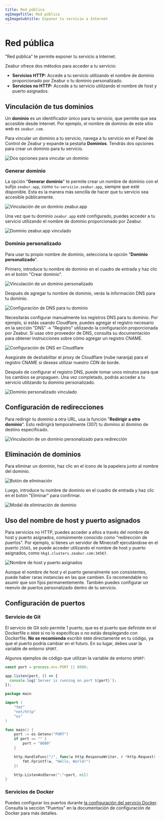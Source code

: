 ```yaml
---
title: Red pública
ogImageTitle: Red pública
ogImageSubtitle: Exponer tu servicio a Internet
---
```


# Red pública

"Red pública" te permite exponer tu servicio a Internet.

Zeabur ofrece dos métodos para acceder a tu servicio:

- **Servicios HTTP:** Accede a tu servicio utilizando el nombre de dominio proporcionado por Zeabur o tu dominio personalizado.
- **Servicios no HTTP:** Accede a tu servicio utilizando el nombre de host y puerto asignados.

## Vinculación de tus dominios

Un **dominio** es un identificador único para tu servicio, que permite que sea accesible desde Internet. Por ejemplo, el nombre de dominio de este sitio web es `zeabur.com`.

Para vincular un dominio a tu servicio, navega a tu servicio en el Panel de Control de Zeabur y expande la pestaña **Dominios**. Tendrás dos opciones para crear un dominio para tu servicio.

![Dos opciones para vincular un dominio](/networking/public/two-buttons-to-bind-domain.webp)

### Generar dominio

La opción "**Generar dominio**" te permite crear un nombre de dominio con el sufijo `zeabur.app`, como `tu-servicio.zeabur.app`, siempre que esté disponible. Esta es la manera más sencilla de hacer que tu servicio sea accesible públicamente.

![Vinculación de un dominio zeabur.app](/networking/public/binding-zeabur-app-domain.webp)

Una vez que tu dominio `zeabur.app` esté configurado, puedes acceder a tu servicio utilizando el nombre de dominio proporcionado por Zeabur.

![Dominio zeabur.app vinculado](/networking/public/bound-zeabur-app-domain.webp)

### Dominio personalizado

Para usar tu propio nombre de dominio, selecciona la opción "**Dominio personalizado**".

Primero, introduce tu nombre de dominio en el cuadro de entrada y haz clic en el botón "Crear dominio".

![Vinculación de un dominio personalizado](/networking/public/binding-custom-domain.webp)

Después de agregar tu nombre de dominio, verás la información DNS para tu dominio.

![Configuración de DNS para tu dominio](/networking/public/custom-domain-setting-dns.webp)

Necesitarás configurar manualmente los registros DNS para tu dominio. Por ejemplo, si estás usando Cloudflare, puedes agregar el registro necesario en la sección "DNS" → "Registro" utilizando la configuración proporcionada por Zeabur. Si usas otro proveedor de DNS, consulta su documentación para obtener instrucciones sobre cómo agregar un registro CNAME.

![Configuración de DNS en Cloudflare](/networking/public/configure-dns-record-in-cloudflare.webp)

Asegúrate de deshabilitar el proxy de Cloudflare (nube naranja) para el registro CNAME si deseas utilizar nuestro CDN de borde.

Después de configurar el registro DNS, puede tomar unos minutos para que los cambios se propaguen. Una vez completado, podrás acceder a tu servicio utilizando tu dominio personalizado.

![Dominio personalizado vinculado](/networking/public/bound-custom-domain.webp)

## Configuración de redirecciones

Para redirigir tu dominio a otra URL, usa la función "**Redirigir a otro dominio**". Esto redirigirá temporalmente (307) tu dominio al dominio de destino especificado.

![Vinculación de un dominio personalizado para redirección](/networking/public/binding-custom-domain-for-redirect.webp)

## Eliminación de dominios

Para eliminar un dominio, haz clic en el ícono de la papelera junto al nombre del dominio.

![Botón de eliminación](/networking/public/delete-button.webp)

Luego, introduce tu nombre de dominio en el cuadro de entrada y haz clic en el botón "Eliminar" para confirmar.

![Modal de eliminación de dominio](/networking/public/deleting-domain-modal.webp)

## Uso del nombre de host y puerto asignados

Para servicios no HTTP, puedes acceder a ellos a través del nombre de host y puerto asignados, comúnmente conocido como "redirección de puertos". Por ejemplo, si tienes un servidor de Minecraft ejecutándose en el puerto `25565`, se puede acceder utilizando el nombre de host y puerto asignados, como `hkg1.clusters.zeabur.com:34567`.

![Nombre de host y puerto asignados](/networking/public/assigned-hostname-and-port.webp)

Aunque el nombre de host y el puerto generalmente son consistentes, puede haber raras instancias en las que cambien. Es recomendable no asumir que son fijos permanentemente. También puedes configurar un reenvío de puertos personalizado dentro de tu servicio.

## Configuración de puertos

### Servicio de Git

El servicio de Git solo permite 1 puerto, que es el puerto que definiste en el Dockerfile o `8080` si no lo especificas o no estás desplegando con Dockerfile. **No se recomienda** escribir `8080` directamente en tu código, ya que el puerto podría cambiar en el futuro. En su lugar, debes usar la variable de entorno `$PORT`.

Algunos ejemplos de código que utilizan la variable de entorno `$PORT`:

```js filename=server.js
const port = process.env.PORT || 8080;

app.listen(port, () => {
  console.log(`Server is running on port ${port}`);
});
```

```go filename=main.go
package main

import (
    "fmt"
    "net/http"
    "os"
)

func main() {
    port := os.Getenv("PORT")
    if port == "" {
        port = "8080"
    }

    http.HandleFunc("/", func(w http.ResponseWriter, r *http.Request) {
        fmt.Fprintf(w, "Hello, World!")
    })

    http.ListenAndServe(":"+port, nil)
}
```

### Servicios de Docker

Puedes configurar los puertos durante [la configuración del servicio Docker](/deploy/customize-prebuilt). Consulta la sección "Puertos" en la documentación de configuración de Docker para más detalles.
